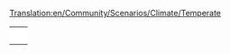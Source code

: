 [[Translation:en/Community/Scenarios/Climate/Temperate]]
{{en/Community/Scenarios/Scenarios by setting}}

{|
|-
|style="border:none;background:white"|
{{Page:en/Community/Scenarios/Italy}}

|style="border:none;background:white"|
{{Page:en/Community/Scenarios/Water and Mountains}}

|-
|style="border:none;background:white"|
{{Page:en/Community/Scenarios/Florida}}

|style="border:none;background:white"|
{{Page:en/Community/Scenarios/Kloof}}

|-
|style="border:none;background:white"|
{{Page:en/Community/Scenarios/Land of Floods}}

|style="border:none;background:white"|
{{Page:en/Community/Scenarios/Denmark}}

|-
|style="border:none;background:white"|
{{Page:en/Community/Scenarios/Europe}}

|style="border:none;background:white"|
{{Page:en/Community/Scenarios/United Kingdom}}

|-
|style="border:none;background:white"|
{{Page:en/Community/Scenarios/Get Your Ships}}

|style="border:none;background:white"|
{{Page:en/Community/Scenarios/Lakes}}

|}